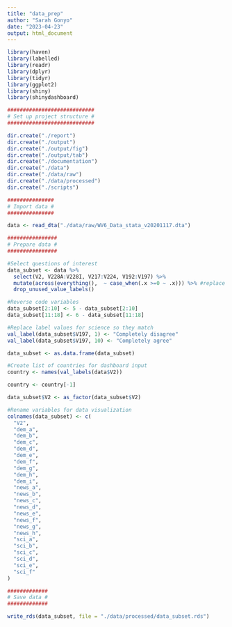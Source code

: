 ---
title: "data_prep"
author: "Sarah Gonyo"
date: "2023-04-23"
output: html_document
---

```{r setup, include=FALSE}
library(haven)
library(labelled)
library(readr)
library(dplyr)
library(tidyr)
library(ggplot2)
library(shiny)
library(shinydashboard)

############################
# Set up project structure #
############################

dir.create("./report")
dir.create("./output")
dir.create("./output/fig")
dir.create("./output/tab")
dir.create("./documentation")
dir.create("./data")
dir.create("./data/raw")
dir.create("./data/processed")
dir.create("./scripts")

###############
# Import data #
###############

data <- read_dta("./data/raw/WV6_Data_stata_v20201117.dta")

################
# Prepare data #
################

#Select questions of interest
data_subset <- data %>% 
  select(V2, V228A:V228I, V217:V224, V192:V197) %>%
  mutate(across(everything(),  ~ case_when(.x >=0 ~ .x))) %>% #replace negative with missing 
  drop_unused_value_labels()

#Reverse code variables
data_subset[2:10] <- 5 - data_subset[2:10]
data_subset[11:18] <- 6 - data_subset[11:18]

#Replace label values for science so they match
val_label(data_subset$V197, 1) <- "Completely disagree"
val_label(data_subset$V197, 10) <- "Completely agree"

data_subset <- as.data.frame(data_subset)

#Create list of countries for dashboard input
country <- names(val_labels(data$V2)) 

country <- country[-1]

data_subset$V2 <- as_factor(data_subset$V2)

#Rename variables for data visualization
colnames(data_subset) <- c(
  "V2",
  "dem_a",
  "dem_b",
  "dem_c",
  "dem_d",
  "dem_e",
  "dem_f",
  "dem_g",
  "dem_h",
  "dem_i",
  "news_a",
  "news_b",
  "news_c",
  "news_d",
  "news_e",
  "news_f",
  "news_g",
  "news_h",
  "sci_a",
  "sci_b",
  "sci_c",
  "sci_d",
  "sci_e",
  "sci_f"
)

#############
# Save data #
#############

write_rds(data_subset, file = "./data/processed/data_subset.rds")
```

